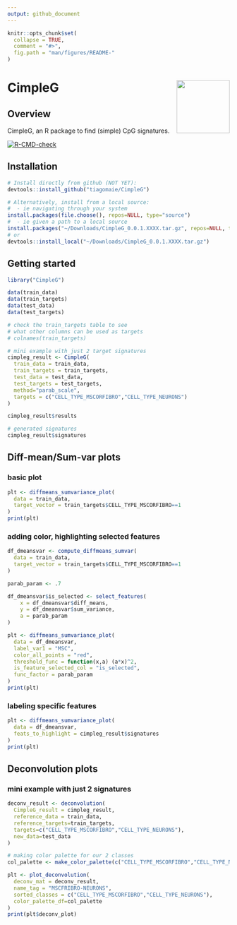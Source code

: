 ```yaml
---
output: github_document
---
```


<!-- README.md is generated from README.Rmd. Please edit that file -->

```r
knitr::opts_chunk$set(
  collapse = TRUE,
  comment = "#>",
  fig.path = "man/figures/README-"
)
```

# CimpleG <img src="man/figures/CimpleG_v2.png" align="right" width="120" />

## Overview

CimpleG, an R package to find (simple) CpG signatures.

<!-- badges: start -->
[![R-CMD-check](https://github.com/tiagomaie/CimpleG/workflows/R-CMD-check/badge.svg)](https://github.com/tiagomaie/CimpleG/actions)
<!-- badges: end -->

## Installation

```r
# Install directly from github (NOT YET):
devtools::install_github("tiagomaie/CimpleG")

# Alternatively, install from a local source:
#  - ie navigating through your system
install.packages(file.choose(), repos=NULL, type="source")
#  - ie given a path to a local source
install.packages("~/Downloads/CimpleG_0.0.1.XXXX.tar.gz", repos=NULL, type="source")
# or
devtools::install_local("~/Downloads/CimpleG_0.0.1.XXXX.tar.gz")
```

## Getting started

```r
library("CimpleG")

data(train_data)
data(train_targets)
data(test_data)
data(test_targets)

# check the train_targets table to see
# what other columns can be used as targets
# colnames(train_targets)

# mini example with just 2 target signatures
cimpleg_result <- CimpleG(
  train_data = train_data,
  train_targets = train_targets,
  test_data = test_data,
  test_targets = test_targets,
  method="parab_scale",
  targets = c("CELL_TYPE_MSCORFIBRO","CELL_TYPE_NEURONS")
)

cimpleg_result$results

# generated signatures
cimpleg_result$signatures
```

## Diff-mean/Sum-var plots

### basic plot

```r
plt <- diffmeans_sumvariance_plot(
  data = train_data,
  target_vector = train_targets$CELL_TYPE_MSCORFIBRO==1
)
print(plt)
```

### adding color, highlighting selected features

```r
df_dmeansvar <- compute_diffmeans_sumvar(
  data = train_data,
  target_vector = train_targets$CELL_TYPE_MSCORFIBRO==1
)

parab_param <- .7

df_dmeansvar$is_selected <- select_features(
    x = df_dmeansvar$diff_means,
    y = df_dmeansvar$sum_variance,
    a = parab_param
)

plt <- diffmeans_sumvariance_plot(
  data = df_dmeansvar,
  label_var1 = "MSC",
  color_all_points = "red",
  threshold_func = function(x,a) (a*x)^2,
  is_feature_selected_col = "is_selected",
  func_factor = parab_param
)
print(plt)
```

### labeling specific features

```r
plt <- diffmeans_sumvariance_plot(
  data = df_dmeansvar,
  feats_to_highlight = cimpleg_result$signatures
)
print(plt)
```

## Deconvolution plots

### mini example with just 2 signatures

```r
deconv_result <- deconvolution(
  CimpleG_result = cimpleg_result,
  reference_data = train_data,
  reference_targets=train_targets,
  targets=c("CELL_TYPE_MSCORFIBRO","CELL_TYPE_NEURONS"),
  new_data=test_data
)

# making color palette for our 2 classes
col_palette <- make_color_palette(c("CELL_TYPE_MSCORFIBRO","CELL_TYPE_NEURONS"))

plt <- plot_deconvolution(
  deconv_mat = deconv_result,
  name_tag = "MSCFRIBRO-NEURONS",
  sorted_classes = c("CELL_TYPE_MSCORFIBRO","CELL_TYPE_NEURONS"),
  color_palette_df=col_palette
)
print(plt$deconv_plot)
```
